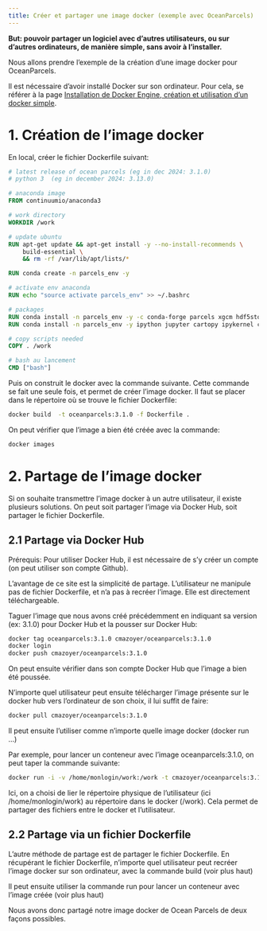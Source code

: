 ```yaml
---
title: Créer et partager une image docker (exemple avec OceanParcels)
---
```


**But: pouvoir partager un logiciel avec d'autres utilisateurs, ou sur d'autres ordinateurs, de manière simple, sans avoir à l'installer.**

Nous allons prendre l'exemple de la création d'une image docker pour OceanParcels.

Il est nécessaire d'avoir installé Docker sur son ordinateur. Pour cela, se référer à la page [Installation de Docker Engine, création et utilisation d'un docker simple](sheet/docker.html).

# 1. Création de l'image docker
En local, créer le fichier Dockerfile suivant: 

```dockerfile
# latest release of ocean parcels (eg in dec 2024: 3.1.0)
# python 3  (eg in december 2024: 3.13.0)

# anaconda image
FROM continuumio/anaconda3

# work directory
WORKDIR /work

# update ubuntu
RUN apt-get update && apt-get install -y --no-install-recommends \
    build-essential \
    && rm -rf /var/lib/apt/lists/*

RUN conda create -n parcels_env -y

# activate env anaconda
RUN echo "source activate parcels_env" >> ~/.bashrc

# packages
RUN conda install -n parcels_env -y -c conda-forge parcels xgcm hdf5storage
RUN conda install -n parcels_env -y ipython jupyter cartopy ipykernel cloudpickle

# copy scripts needed
COPY . /work

# bash au lancement
CMD ["bash"]
```

Puis on construit le docker avec la commande suivante. Cette commande se fait une seule fois, et permet de créer l'image docker. Il faut se placer dans le répertoire où se trouve le fichier Dockerfile:

```bash
docker build  -t oceanparcels:3.1.0 -f Dockerfile .
```
On peut vérifier que l'image a bien été créée avec la commande:
```bash
docker images
```

# 2. Partage de l'image docker

Si on souhaite transmettre l'image docker à un autre utilisateur, il existe plusieurs solutions. On peut soit partager l'image via Docker Hub, soit partager le fichier Dockerfile.

## 2.1 Partage via Docker Hub

Prérequis: 
Pour utiliser Docker Hub, il est nécessaire de s'y créer un compte (on peut utiliser son compte Github).


L'avantage de ce site est la simplicité de partage. L'utilisateur ne manipule pas de fichier Dockerfile, et n'a pas à recréer l'image. Elle est directement téléchargeable. 


Taguer l'image que nous avons créé précédemment en indiquant sa version (ex: 3.1.0) pour Docker Hub et la pousser sur Docker Hub:

```bash
docker tag oceanparcels:3.1.0 cmazoyer/oceanparcels:3.1.0
docker login
docker push cmazoyer/oceanparcels:3.1.0
```

On peut ensuite vérifier dans son compte Docker Hub que l'image a bien été poussée.

N'importe quel utilisateur peut ensuite télécharger l'image présente sur le docker hub vers l'ordinateur de son choix, il lui suffit de faire:

```bash
docker pull cmazoyer/oceanparcels:3.1.0
```

Il peut ensuite l'utiliser comme n'importe quelle image docker (docker run ...)

Par exemple, pour lancer un conteneur avec l'image oceanparcels:3.1.0, on peut taper la commande suivante:
```bash
docker run -i -v /home/monlogin/work:/work -t cmazoyer/oceanparcels:3.1.0
```
Ici, on a choisi de lier le répertoire physique de l'utilisateur (ici /home/monlogin/work) au répertoire dans le docker (/work). Cela permet de partager des fichiers entre le docker et l'utilisateur.

## 2.2 Partage via un fichier Dockerfile
L'autre méthode de partage est de partager le fichier Dockerfile. 
En récupérant le fichier Dockerfile, n'importe quel utilisateur peut recréer l'image docker sur son ordinateur, avec la commande build (voir plus haut)

Il peut ensuite utiliser la commande run pour lancer un conteneur avec l'image créée (voir plus haut)

Nous avons donc partagé notre image docker de Ocean Parcels de deux façons possibles.